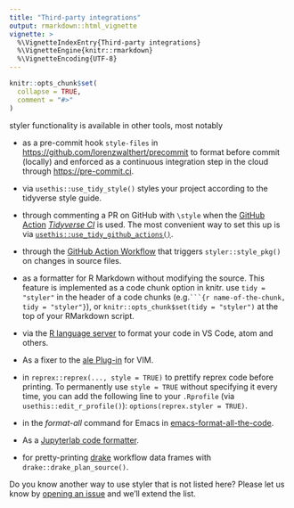 ```yaml
---
title: "Third-party integrations"
output: rmarkdown::html_vignette
vignette: >
  %\VignetteIndexEntry{Third-party integrations}
  %\VignetteEngine{knitr::rmarkdown}
  %\VignetteEncoding{UTF-8}
---
```


```r
knitr::opts_chunk$set(
  collapse = TRUE,
  comment = "#>"
)
```

styler functionality is available in other tools, most notably

-   as a pre-commit hook `style-files` in <https://github.com/lorenzwalthert/precommit> to format before commit (locally) and enforced as a continuous integration step in the cloud through <https://pre-commit.ci>.

-   via `usethis::use_tidy_style()` styles your project according to the tidyverse style guide.

-   through commenting a PR on GitHub with `\style` when the [GitHub Action](https://github.com/features/actions) [*Tidyverse CI*](https://github.com/r-lib/actions/tree/master/examples#tidyverse-ci-workflow) is used. The most convenient way to set this up is via [`usethis::use_tidy_github_actions()`](https://usethis.r-lib.org/reference/tidyverse.html).

-   through the [GitHub Action Workflow](https://github.com/r-lib/actions/tree/v2-branch/examples#style-package) that triggers `styler::style_pkg()` on changes in source files.

-   as a formatter for R Markdown without modifying the source. This feature is implemented as a code chunk option in knitr. use `tidy = "styler"` in the header of a code chunks (e.g.```` ```{r name-of-the-chunk, tidy = "styler"} ````), or `knitr::opts_chunk$set(tidy = "styler")` at the top of your RMarkdown script.

-   via the [R language server](https://github.com/REditorSupport/languageserver) to format your code in VS Code, atom and others.

-   As a fixer to the [ale Plug-in](https://github.com/dense-analysis/ale/pull/2401) for VIM.

-   in `reprex::reprex(..., style = TRUE)` to prettify reprex code before printing. To permanently use `style = TRUE` without specifying it every time, you can add the following line to your `.Rprofile` (via `usethis::edit_r_profile()`): `options(reprex.styler = TRUE)`.

-   in the *format-all* command for Emacs in [emacs-format-all-the-code](https://github.com/lassik/emacs-format-all-the-code).

-   As a [Jupyterlab code formatter](https://jupyterlab-code-formatter.readthedocs.io/en/latest/installation.html#r-code-formatters).

-   for pretty-printing [drake](https://github.com/ropensci/drake) workflow data frames with `drake::drake_plan_source()`.

Do you know another way to use styler that is not listed here? Please let us know by [opening an issue](https://github.com/r-lib/styler/issues) and we'll extend the list.
